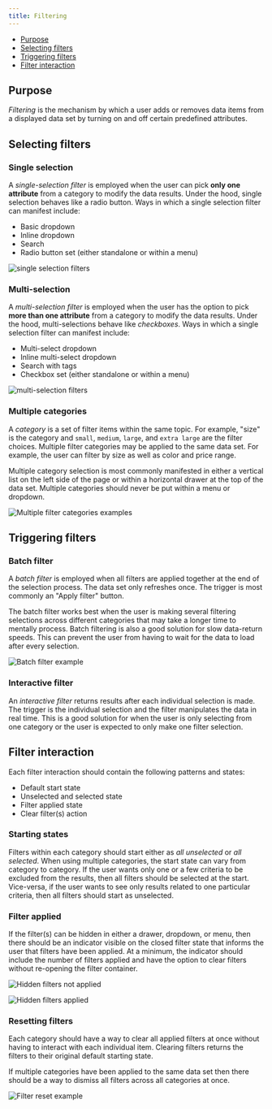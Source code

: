 ```yaml
---
title: Filtering
---
```


<AnchorLinks>

- [Purpose](#purpose)
- [Selecting filters](#selecting-filters)
- [Triggering filters](#triggering-filters)
- [Filter interaction](#filter-interaction)

</AnchorLinks>

## Purpose

_Filtering_ is the mechanism by which a user adds or removes data items from a displayed data set by turning on and off certain predefined attributes.

## Selecting filters

### Single selection

A _single-selection filter_ is employed when the user can pick **only one attribute** from a category to modify the data results. Under the hood, single selection behaves like a radio button. Ways in which a single selection filter can manifest include:

- Basic dropdown
- Inline dropdown
- Search
- Radio button set (either standalone or within a menu)

<ImageComponent cols="8" caption="Single selection filter as an inline dropdown">

![single selection filters](images/filter-1.png)

</ImageComponent>

### Multi-selection

A _multi-selection filter_ is employed when the user has the option to pick **more than one attribute** from a category to modify the data results. Under the hood, multi-selections behave like _checkboxes_. Ways in which a single selection filter can manifest include:

- Multi-select dropdown
- Inline multi-select dropdown
- Search with tags
- Checkbox set (either standalone or within a menu)

<ImageComponent cols="8" caption="Multi-selection filter set in a menu">

![multi-selection filters](images/filter-2.png)

</ImageComponent>

### Multiple categories

A _category_ is a set of filter items within the same topic. For example, "size" is the category and `small`, `medium`, `large`, and `extra large` are the filter choices. Multiple filter categories may be applied to the same data set. For example, the user can filter by size as well as color and price range.

Multiple category selection is most commonly manifested in either a vertical list on the left side of the page or within a horizontal drawer at the top of the data set. Multiple categories should never be put within a menu or dropdown.

<ImageComponent cols="8" caption="Multiple filter categories in a left panel">

![Multiple filter categories examples](images/filter-3.png)

</ImageComponent>

## Triggering filters

### Batch filter

A _batch filter_ is employed when all filters are applied together at the end of the selection process. The data set only refreshes once. The trigger is most commonly an "Apply filter" button.

The batch filter works best when the user is making several filtering selections across different categories that may take a longer time to mentally process. Batch filtering is also a good solution for slow data-return speeds. This can prevent the user from having to wait for the data to load after every selection.

<ImageComponent cols="8" caption="Batch filter example in a drawer">

![Batch filter example](images/filter-4.png)

</ImageComponent>

### Interactive filter

An _interactive filter_ returns results after each individual selection is made. The trigger is the individual selection and the filter manipulates the data in real time. This is a good solution for when the user is only selecting from one category or the user is expected to only make one filter selection.

## Filter interaction

Each filter interaction should contain the following patterns and states:

- Default start state
- Unselected and selected state
- Filter applied state
- Clear filter(s) action

### Starting states

Filters within each category should start either as _all unselected_ or _all selected_. When using multiple categories, the start state can vary from category to category. If the user wants only one or a few criteria to be excluded from the results, then all filters should be selected at the start. Vice-versa, if the user wants to see only results related to one particular criteria, then all filters should start as unselected.

### Filter applied

If the filter(s) can be hidden in either a drawer, dropdown, or menu, then there should be an indicator visible on the closed filter state that informs the user that filters have been applied. At a minimum, the indicator should include the number of filters applied and have the option to clear filters without re-opening the filter container.

<ImageComponent cols="8" caption="Filters not applied">

![Hidden filters not applied](images/filter-5.png)

</ImageComponent>

<ImageComponent cols="8" caption="Filters applied">

![Hidden filters applied](images/filter-6.png)

</ImageComponent>

### Resetting filters

Each category should have a way to clear all applied filters at once without having to interact with each individual item. Clearing filters returns the filters to their original default starting state.

If multiple categories have been applied to the same data set then there should be a way to dismiss all filters across all categories at once.

<ImageComponent cols="8" caption="Filter reset example for all categories and a single category">

![Filter reset example](images/filter-7.png)

</ImageComponent>

